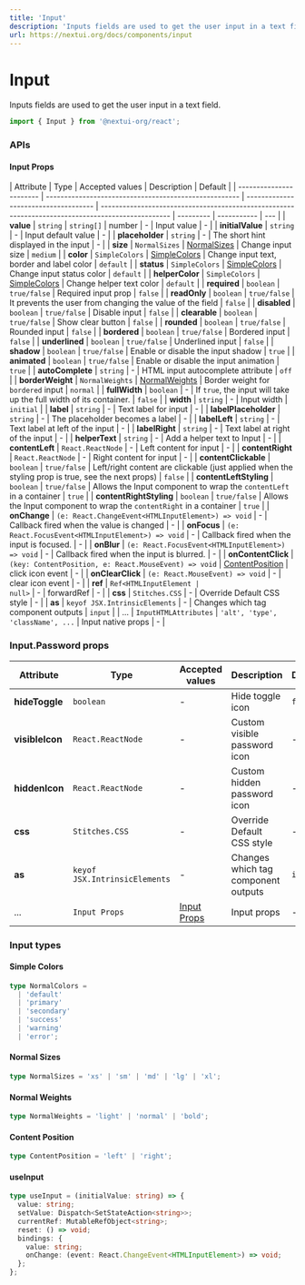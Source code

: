 ```yaml
---
title: 'Input'
description: 'Inputs fields are used to get the user input in a text field.'
url: https://nextui.org/docs/components/input
---
```


# Input

Inputs fields are used to get the user input in a text field.

```jsx
import { Input } from '@nextui-org/react';
```

<CarbonAd />

<Spacer y={2} />

<Playground
  title="Default"
  desc="The default `Input` contains an animation effect."
  files={inputContent.default_input}
/>

<Playground
  title="Disabled"
  desc="Unusable and un-writtable `Input`."
  files={inputContent.disabled}
/>

<Playground
  title="Clearable"
  desc="Add a clear button in the `Input` box."
  files={inputContent.clearable}
/>

<Playground
  title="Label"
  desc="Add a label to the `Input` with the property `label`"
  files={inputContent.label}
/>

<Playground
  title="Label Placeholder"
  desc="With the property `labelPlaceholder` the placeholder becomes a label with a great animation."
  files={inputContent.labelPlaceholder}
/>

<Playground
  title="Password"
  desc="`Input` component with a show/hide password functionality, Important: You have to use the `Input.Password`
  component."
  files={inputContent.password}
/>

<Playground
  title="Sizes"
  desc="Change the size of the entire `Input` including `padding`, `font-size` and `border` with the `size` property."
  files={inputContent.size}
/>

<Playground
  title="Bordered"
  desc="You can change the full style to a bordered `Input` with the `bordered` property and 
  you can customize the color with the `color` prop."
  files={inputContent.bordered}
/>

<Playground
  title="Underlined"
  desc="You can change the full style to an undelined `Input` like the material effect just adding 
 the `underlined` prop."
  files={inputContent.underlined}
/>

<Playground
  title="Rounded"
  desc="You can completely round the corners of any type of `Input` with the `rounded` prop."
  files={inputContent.rounded}
/>

<Playground
  title="Status"
  desc="You can change the color of the entire `Input` with the property `status`."
  files={inputContent.status}
/>

<Playground
  title="No Shadow"
  desc="You can disable the shadow of the entire `Input` with the property `shadow={false}`."
  files={inputContent.shadow}
/>

<Playground
  title="Helper text"
  desc="You can add a helper text to `Input` with the prop `helperText` and customise its color with the `helperColor` prop. 
  The first example is using the hook [useInput](#useinput)"
  files={inputContent.helper}
/>

<Playground
  title="Left/right labels"
  desc="You can put any content at the begining or at the end of the `Input`"
  files={inputContent.LRLabels}
/>

<Playground
  title="Content"
  desc="You can put any content at the begining or at the end of the `Input` with the properties `contentLeft` and `contentRight`.
  Important: If you want the `Input` component to change the icon colors according to the current `status` color 
  you should use `currentColor` as the icon/svg color to allows."
  files={inputContent.content}
/>

<Playground
  title="No Animated"
  desc="You can disable the animation of the entire `Input` with the property `animated={false}`."
  files={inputContent.noAnimated}
/>

<Playground
  title="Input Types"
  desc="Change the type of `Input` with the `type` property as a native html input, the default value is `text`"
  files={inputContent.types}
/>

<Spacer y={3} />

### APIs

<Spacer y={2} />

#### Input Props

| Attribute               | Type                                                  | Accepted values                      | Description                                                                                       | Default   |
| ----------------------- | ----------------------------------------------------- | ------------------------------------ | ------------------------------------------------------------------------------------------------- | --------- | ----------- | --- |
| **value**               | `string`                                               | `string[]`                             | number                                                                                           | -         | Input value | -   |
| **initialValue**        | `string`                                              | -                                    | Input default value                                                                               | -         |
| **placeholder**         | `string`                                              | -                                    | The short hint displayed in the input                                                             | -         |
| **size**                | `NormalSizes`                                         | [NormalSizes](#normal-sizes)         | Change input size                                                                                 | `medium`  |
| **color**               | `SimpleColors`                                        | [SimpleColors](#simple-colors)       | Change input text, border and label color                                                         | `default` |
| **status**              | `SimpleColors`                                        | [SimpleColors](#simple-colors)       | Change input status color                                                                         | `default` |
| **helperColor**         | `SimpleColors`                                        | [SimpleColors](#simple-colors)       | Change helper text color                                                                          | `default` |
| **required**            | `boolean`                                             | `true/false`                         | Required input prop                                                                               | `false`   |
| **readOnly**            | `boolean`                                             | `true/false`                         | It prevents the user from changing the value of the field                                         | `false`   |
| **disabled**            | `boolean`                                             | `true/false`                         | Disable input                                                                                     | `false`   |
| **clearable**           | `boolean`                                             | `true/false`                         | Show clear button                                                                                 | `false`   |
| **rounded**             | `boolean`                                             | `true/false`                         | Rounded input                                                                                     | `false`   |
| **bordered**            | `boolean`                                             | `true/false`                         | Bordered input                                                                                    | `false`   |
| **underlined**          | `boolean`                                             | `true/false`                         | Underlined input                                                                                  | `false`   |
| **shadow**              | `boolean`                                             | `true/false`                         | Enable or disable the input shadow                                                                | `true`    |
| **animated**            | `boolean`                                             | `true/false`                         | Enable or disable the input animation                                                             | `true`    |
| **autoComplete**        | `string`                                              | -                                    | HTML input autocomplete attribute                                                                 | `off`     |
| **borderWeight**        | `NormalWeights`                                       | [NormalWeights](#normal-weights)     | Border weight for `bordered` input                                                                | `normal`  |
| **fullWidth**           | `boolean`                                             | -                                    | If `true`, the input will take up the full width of its container.                                | `false`   |
| **width**               | `string`                                              | -                                    | Input width                                                                                       | `initial` |
| **label**               | `string`                                              | -                                    | Text label for input                                                                              | -         |
| **labelPlaceholder**    | `string`                                              | -                                    | The placeholder becomes a label                                                                   | -         |
| **labelLeft**           | `string`                                              | -                                    | Text label at left of the input                                                                   | -         |
| **labelRight**          | `string`                                              | -                                    | Text label at right of the input                                                                  | -         |
| **helperText**          | `string`                                              | -                                    | Add a helper text to Input                                                                        | -         |
| **contentLeft**         | `React.ReactNode`                                     | -                                    | Left content for input                                                                            | -         |
| **contentRight**        | `React.ReactNode`                                     | -                                    | Right content for input                                                                           | -         |
| **contentClickable**    | `boolean`                                             | `true/false`                         | Left/right content are clickable (just applied when the styling prop is true, see the next props) | `false`   |
| **contentLeftStyling**  | `boolean`                                             | `true/false`                         | Allows the Input component to wrap the `contentLeft` in a container                               | `true`    |
| **contentRightStyling** | `boolean`                                             | `true/false`                         | Allows the Input component to wrap the `contentRight` in a container                              | `true`    |
| **onChange**            | `(e: React.ChangeEvent<HTMLInputElement>) => void`    | -                                    | Callback fired when the value is changed                                                          | -         |
| **onFocus**             | `(e: React.FocusEvent<HTMLInputElement>) => void`     | -                                    | Callback fired when the input is focused.                                                         | -         |
| **onBlur**              | `(e: React.FocusEvent<HTMLInputElement>) => void`     | -                                    | Callback fired when the input is blurred.                                                         | -         |
| **onContentClick**      | `(key: ContentPosition, e: React.MouseEvent) => void` | [ContentPosition](#content-position) | click icon event                                                                                  | -         |
| **onClearClick**        | `(e: React.MouseEvent) => void`                       | -                                    | clear icon event                                                                                  | -         |
| **ref**                 | <Code>Ref<HTMLInputElement &#124; null></Code>        | -                                    | forwardRef                                                                                        | -         |
| **css**                 | `Stitches.CSS`                                        | -                                    | Override Default CSS style                                                                        | -         |
| **as**                  | `keyof JSX.IntrinsicElements`                         | -                                    | Changes which tag component outputs                                                               | `input`   |
| ...                     | `InputHTMLAttributes`                                 | `'alt', 'type', 'className', ...`    | Input native props                                                                                | -         |

<Spacer y={2} />

### Input.Password props

| Attribute       | Type                          | Accepted values             | Description                         | Default |
| --------------- | ----------------------------- | --------------------------- | ----------------------------------- | ------- |
| **hideToggle**  | `boolean`                     | -                           | Hide toggle icon                    | `false` |
| **visibleIcon** | `React.ReactNode`             | -                           | Custom visible password icon        | -       |
| **hiddenIcon**  | `React.ReactNode`             | -                           | Custom hidden password icon         | -       |
| **css**         | `Stitches.CSS`                | -                           | Override Default CSS style          | -       |
| **as**          | `keyof JSX.IntrinsicElements` | -                           | Changes which tag component outputs | `input` |
| ...             | `Input Props`                 | [Input Props](#input-props) | Input props                         | -       |

<Spacer y={2} />

### Input types

<Spacer y={1} />

#### Simple Colors

```ts
type NormalColors =
  | 'default'
  | 'primary'
  | 'secondary'
  | 'success'
  | 'warning'
  | 'error';
```

#### Normal Sizes

```ts
type NormalSizes = 'xs' | 'sm' | 'md' | 'lg' | 'xl';
```

#### Normal Weights

```ts
type NormalWeights = 'light' | 'normal' | 'bold';
```

#### Content Position

```ts
type ContentPosition = 'left' | 'right';
```

#### useInput

```ts
type useInput = (initialValue: string) => {
  value: string;
  setValue: Dispatch<SetStateAction<string>>;
  currentRef: MutableRefObject<string>;
  reset: () => void;
  bindings: {
    value: string;
    onChange: (event: React.ChangeEvent<HTMLInputElement>) => void;
  };
};
```
